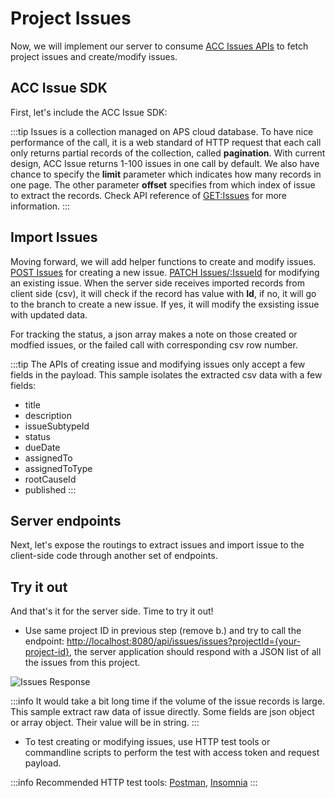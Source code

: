


# Project Issues

Now, we will implement our server to consume [ACC Issues APIs](https://aps.autodesk.com/en/docs/acc/v1/overview/field-guide/issues/) to fetch project issues and create/modify issues.

## ACC Issue SDK
First, let's include the ACC Issue SDK:
<EnvTabs NodeJsVsCode={NodeJsVsCodeSDK} DotNetVsCode={DotNetSDK} DotNetVs2022={DotNetSDK} />


:::tip
Issues is a collection managed on APS cloud database. To have nice performance of the call, it is a web standard of HTTP request that each call only returns partial records of the collection, called **pagination**. 
With current design, ACC Issue returns 1-100 issues in one call by default. We also have chance to specify the **limit** parameter which indicates how many records in one page. The other parameter **offset** specifies from which index of issue to extract the records.
Check API reference of [GET:Issues](https://aps.autodesk.com/en/docs/acc/v1/reference/http/issues-issues-GET/) for more information.
:::


## Import Issues
Moving forward, we will add helper functions to create and modify issues. [POST Issues](https://aps.autodesk.com/en/docs/acc/v1/reference/http/issues-issues-POST/) for creating a new issue. 
[PATCH Issues/:IssueId](https://aps.autodesk.com/en/docs/acc/v1/reference/http/issues-issues-issueId-PATCH/) for modifying an existing issue. When the server side receives imported records from client side (csv), it will check if the record has value with **Id**, if no, it will go to the branch to create a new issue. If yes, it will modify the exsisting issue with updated data. 

For tracking the status, a json array makes a note on those created or modfied issues, or the failed call with corresponding csv row number.


<EnvTabs NodeJsVsCode={NodeJsVsCodeImportIssues} DotNetVsCode={DotNetImportIssues} DotNetVs2022={DotNetImportIssues} />


:::tip
The APIs of creating issue and modifying issues only accept a few fields in the payload. This sample isolates the extracted csv data with a few fields:

- title
- description
- issueSubtypeId
- status
- dueDate
- assignedTo
- assignedToType
- rootCauseId
- published
:::
 

## Server endpoints

Next, let's expose the routings to extract issues and import issue to the client-side code through another
set of endpoints. 


<EnvTabs NodeJsVsCode={NodeJsVsCodeEndpoints} DotNetVsCode={DotNetEndpoints} DotNetVs2022={DotNetEndpoints} />


## Try it out

And that's it for the server side. Time to try it out!

- Use same project ID in previous step (remove b.) and try to call the endpoint: 
[http://localhost:8080/api/issues/issues?projectId={your-project-id}](http://localhost:8080/api/issues/issues?projectId={your-project-id}), the server application should
respond with a JSON list of all the issues from this project. 

![Issues Response](./_shared/project-issues.webp)

:::info
It would take a bit long time if the volume of the issue records is large.
This sample extract raw data of issue directly. Some fields are json object or array object. Their value will be in string.
:::

- To test creating or modifying issues, use HTTP test tools or commandline scripts to perform the test with access token and request payload.
 
:::info
Recommended HTTP test tools: [Postman](https://www.postman.com/downloads/), [Insomnia](https://insomnia.rest/)
:::